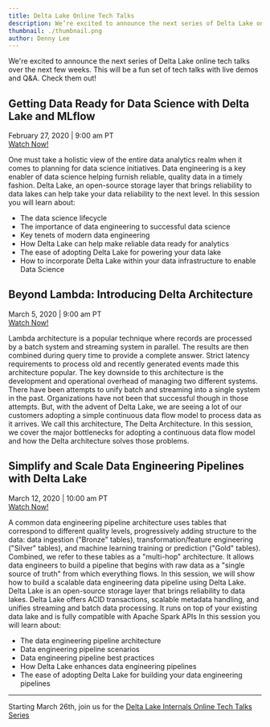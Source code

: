```yaml
---
title: Delta Lake Online Tech Talks
description: We’re excited to announce the next series of Delta Lake online tech talks over the next few weeks. This will be a fun set of tech talks with live demos and Q&A. Check them out!
thumbnail: ./thumbnail.png
author: Denny Lee
---
```


We're excited to announce the next series of Delta Lake online tech talks over the next few weeks. This will be a fun set of tech talks with live demos and Q&A. Check them out!

## Getting Data Ready for Data Science with Delta Lake and MLflow

February 27, 2020 | 9:00 am PT  
[Watch Now!](https://www.youtube.com/watch?v=hQaENo78za0)

One must take a holistic view of the entire data analytics realm when it comes to planning for data science initiatives. Data engineering is a key enabler of data science helping furnish reliable, quality data in a timely fashion. Delta Lake, an open-source storage layer that brings reliability to data lakes can help take your data reliability to the next level. In this session you will learn about:

- The data science lifecycle
- The importance of data engineering to successful data science
- Key tenets of modern data engineering
- How Delta Lake can help make reliable data ready for analytics
- The ease of adopting Delta Lake for powering your data lake
- How to incorporate Delta Lake within your data infrastructure to enable Data Science

## Beyond Lambda: Introducing Delta Architecture

March 5, 2020 | 9:00 am PT  
[Watch Now!](https://www.youtube.com/watch?v=FePv0lro0z8)

Lambda architecture is a popular technique where records are processed by a batch system and streaming system in parallel. The results are then combined during query time to provide a complete answer. Strict latency requirements to process old and recently generated events made this architecture popular. The key downside to this architecture is the development and operational overhead of managing two different systems. There have been attempts to unify batch and streaming into a single system in the past. Organizations have not been that successful though in those attempts. But, with the advent of Delta Lake, we are seeing a lot of our customers adopting a simple continuous data flow model to process data as it arrives. We call this architecture, The Delta Architecture. In this session, we cover the major bottlenecks for adopting a continuous data flow model and how the Delta architecture solves those problems.

## Simplify and Scale Data Engineering Pipelines with Delta Lake

March 12, 2020 | 10:00 am PT  
[Watch Now!](https://youtu.be/qtCxNSmTejk?t=190)

A common data engineering pipeline architecture uses tables that correspond to different quality levels, progressively adding structure to the data: data ingestion ("Bronze" tables), transformation/feature engineering ("Silver" tables), and machine learning training or prediction ("Gold" tables). Combined, we refer to these tables as a "multi-hop" architecture. It allows data engineers to build a pipeline that begins with raw data as a "single source of truth" from which everything flows. In this session, we will show how to build a scalable data engineering data pipeline using Delta Lake. Delta Lake is an open-source storage layer that brings reliability to data lakes. Delta Lake offers ACID transactions, scalable metadata handling, and unifies streaming and batch data processing. It runs on top of your existing data lake and is fully compatible with Apache Spark APIs In this session you will learn about:

- The data engineering pipeline architecture
- Data engineering pipeline scenarios
- Data engineering pipeline best practices
- How Delta Lake enhances data engineering pipelines
- The ease of adopting Delta Lake for building your data engineering pipelines

---

Starting March 26th, join us for the [Delta Lake Internals Online Tech Talks Series](/blog/2020-03-13-diving-into-delta-lake-online-tech-talk-series/)
